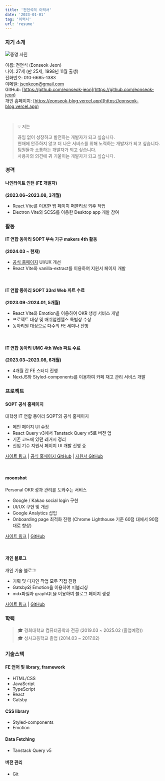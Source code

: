 ```yaml
---
title: '전언석의 이력서'
date: '2023-01-01'
tag: '이력서'
url: 'resume'
---
```


### 자기 소개

![증명 사진](./imgs/1.png)

이름: 전언석 (Eonseok Jeon)<br />
나이: 27세 (만 25세, 1998년 11월 출생)<br />
전화번호: 010-6685-1383<br />
이메일: [jseokeon@gmail.com](mailto:jseokeon@gmail.com)<br />
GitHub: [https://github.com/eonseok-jeon](https://github.com/eonseok-jeon)<br />
개인 홈페이지: [https://eonseok-blog.vercel.app](https://eonseok-blog.vercel.app)

<br />

> 💡 저는
>
> 끊임 없이 성장하고 발전하는 개발자가 되고 싶습니다.<br />
> 현재에 안주하지 않고 더 나은 서비스를 위해 노력하는 개발자가 되고 싶습니다.<br />
> 팀원들과 소통하는 개발자가 되고 싶습니다.<br />
> 사용자의 의견에 귀 기울이는 개발자가 되고 싶습니다.

### 경력

#### **나인라이트 인턴 (FE 개발자)**

**(2023.06~2023.08, 3개월)**

- React Vite를 이용한 웹 페이지 퍼블리싱 외주 작업
- Electron Vite와 SCSS를 이용한 Desktop app 개발 참여

### 활동

#### **IT 연합 동아리 SOPT 부속 기구 makers 4th 활동**

**(2024.03 ~ 현재)**

- [공식 홈페이지](https://sopt.org) UI/UX 개선
- React Vite와 vanilla-extract를 이용하여 지원서 페이지 개발

<br />

#### **IT 연합 동아리 SOPT 33rd Web 파트 수료**

**(2023.09~2024.01, 5개월)**

- React Vite와 Emotion을 이용하여 OKR 생성 서비스 개발
- 프로젝트 대상 및 매쉬업엔젤스 특별상 수상
- 동아리원 대상으로 다수의 FE 세미나 진행

<br />

#### **IT 연합 동아리 UMC 4th Web 파트 수료**

**(2023.03~2023.08, 6개월)**

- 4개월 간 FE 스터디 진행
- NextJS와 Styled-components를 이용하여 카페 재고 관리 서비스 개발

### 프로젝트

#### SOPT 공식 홈페이지

대학생 IT 연합 동아리 SOPT의 공식 홈페이지

- 메인 페이지 UI 수정
- React Query v3에서 Tanstack Query v5로 버전 업
- 기존 코드에 있던 레거시 정리
- 신입 기수 지원서 페이지 UI 개발 진행 중

[사이트 링크](https://www.sopt.org/) | [공식 홈페이지 GitHub](https://github.com/sopt-makers/sopt.org-frontend) | [지원서 GitHub](https://github.com/sopt-makers/sopt-recruiting-frontend)

<br />

#### moonshot

Personal OKR 성과 관리를 도와주는 서비스

- Google / Kakao social login 구현
- UI/UX 구현 및 개선
- Google Analytics 삽입
- Onboarding page 최적화 진행
  (Chrome Lighthouse 기준 60점 대에서 90점 대로 향상)

[사이트 링크](https://www.moonshotyou.com/) | [GitHub](https://github.com/MOONSHOT-Team/MOONSHOT-CLIENT)

<br />

#### 개인 블로그

개인 기술 블로그

- 기획 및 디자인 작업 모두 직접 진행
- Gatsby와 Emotion을 이용하여 퍼블리싱
- mdx파일과 graphQL을 이용하여 블로그 페이지 생성

[사이트 링크](https://eonseok-blog.vercel.app/) | [GitHub](https://github.com/eonseok-jeon/blog)

### 학력

> 🎓 경희대학교 컴퓨터공학과 전공 (2019.03 ~ 2025.02 (졸업예정))<br />
> 🎓 성사고등학교 졸업 (2014.03 ~ 2017.02)

### 기술스택

#### **FE 언어 및 library, framework**

- HTML/CSS
- JavaScript
- TypeScript
- React
- Gatsby

#### **CSS library**

- Styled-components
- Emotion

#### **Data Fetching**

- Tanstack Query v5

#### **버전 관리**

- Git
